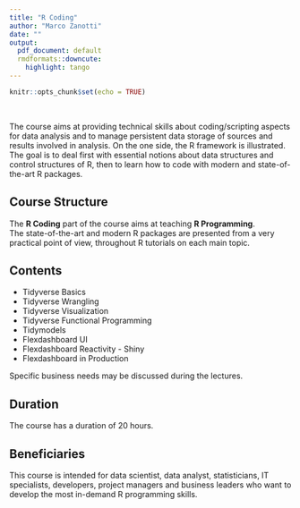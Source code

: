 ```yaml
---
title: "R Coding"
author: "Marco Zanotti"
date: ""
output:
  pdf_document: default
  rmdformats::downcute:
    highlight: tango
---
```


```r
knitr::opts_chunk$set(echo = TRUE)
```

&nbsp;  

The course aims at providing technical skills about coding/scripting
aspects for data analysis and to manage persistent data storage of
sources and results involved in analysis. On the one side, the R framework is 
illustrated. The goal is to deal first with essential notions about data 
structures and control structures of R, then to learn how to code with modern 
and state-of-the-art R packages.  


## Course Structure

The **R Coding** part of the course aims at teaching **R Programming**.  
The state-of-the-art and modern R packages are presented from a very practical 
point of view, throughout R tutorials on each main topic. 


## Contents

* Tidyverse Basics  
* Tidyverse Wrangling  
* Tidyverse Visualization  
* Tidyverse Functional Programming  
* Tidymodels  
* Flexdashboard UI  
* Flexdashboard Reactivity - Shiny  
* Flexdashboard in Production    

Specific business needs may be discussed during the lectures.


## Duration

The course has a duration of 20 hours.


## Beneficiaries

This course is intended for data scientist, data analyst, statisticians, 
IT specialists, developers, project managers and business leaders who want 
to develop the most in-demand R programming skills.

